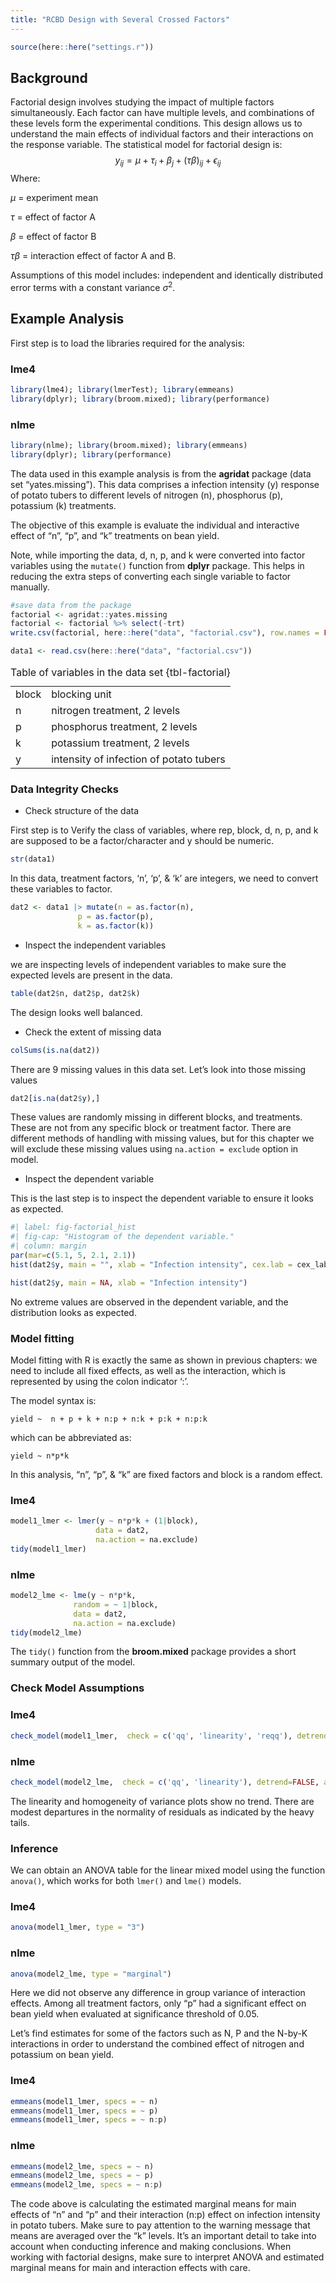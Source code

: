 ```yaml
---
title: "RCBD Design with Several Crossed Factors"
---
```


```r
source(here::here("settings.r"))
```

## Background

Factorial design involves studying the impact of multiple factors simultaneously. Each factor can have multiple levels, and combinations of these levels form the experimental conditions. This design allows us to understand the main effects of individual factors and their interactions on the response variable. The statistical model for factorial design is:
$$y_{ij} = \mu +  \tau_i+ \beta_j + (\tau\beta)_{ij} + \epsilon_{ij}$$ 
Where: 

$\mu$ = experiment mean

$\tau$ = effect of factor A

$\beta$ = effect of factor B 

$\tau\beta$ = interaction effect of factor A and B.


Assumptions of this model includes: independent and identically distributed error terms with a constant variance $\sigma^2$.

## Example Analysis

First step is to load the libraries required for the analysis:

::: panel-tabset
### lme4

```r
library(lme4); library(lmerTest); library(emmeans)
library(dplyr); library(broom.mixed); library(performance)
```

### nlme

```r
library(nlme); library(broom.mixed); library(emmeans)
library(dplyr); library(performance)
```
:::

The data used in this example analysis is from the **agridat** package (data set "yates.missing"). This data comprises a infection intensity (y) response of potato tubers to different levels of  nitrogen (n), phosphorus (p), potassium (k) treatments.

The objective of this example is evaluate the individual and interactive effect of  "n", "p", and "k" treatments on bean yield.

Note, while importing the data, d, n, p, and k were converted into factor variables using the `mutate()` function from **dplyr** package. This helps in reducing the extra steps of converting each single variable to factor manually.

```r
#save data from the package
factorial <- agridat::yates.missing
factorial <- factorial %>% select(-trt)
write.csv(factorial, here::here("data", "factorial.csv"), row.names = FALSE)
```

```r
data1 <- read.csv(here::here("data", "factorial.csv"))
```

|       |                                |
|-------|--------------------------------|
| block | blocking unit                  |
| n     | nitrogen treatment, 2 levels   |
| p     | phosphorus treatment, 2 levels  |
| k     | potassium treatment, 2 levels  |
| y | intensity of infection of potato tubers                    |

: Table of variables in the data set {tbl-factorial}

### Data Integrity Checks

- Check structure of the data 

First step is to Verify the class of variables, where rep, block, d, n, p, and k are supposed to be a factor/character and y should be numeric.

```r
str(data1)
```
In this data, treatment factors, 'n', 'p', & 'k' are integers, we need to convert these variables to factor.
```r
dat2 <- data1 |> mutate(n = as.factor(n),
               p = as.factor(p),
               k = as.factor(k))
```


- Inspect the independent variables

we are inspecting levels of independent variables to make sure the expected levels are present in the data.

```r
table(dat2$n, dat2$p, dat2$k)
```

The design looks well balanced.

- Check the extent of missing data

```r
colSums(is.na(dat2))

```

There are 9 missing values in this data set.
Let's look into those missing values

```r
dat2[is.na(dat2$y),]
```

These values are randomly missing in different blocks, and treatments. These are not from any specific block or treatment factor. There are different methods of handling with missing values, but for this chapter we will exclude these missing values using `na.action = exclude` option in model. 

- Inspect the dependent variable 

This is the last step is to inspect the dependent variable to ensure it looks as expected.

```r
#| label: fig-factorial_hist
#| fig-cap: "Histogram of the dependent variable."
#| column: margin
par(mar=c(5.1, 5, 2.1, 2.1))
hist(dat2$y, main = "", xlab = "Infection intensity", cex.lab = cex_lab, cex.axis = cex_axis, col = base_plot_color)
```

```r
hist(dat2$y, main = NA, xlab = "Infection intensity")
```

No extreme values are observed in the dependent variable, and the distribution looks as expected.  

### Model fitting

Model fitting with R is exactly the same as shown in previous chapters: we need to include all fixed effects, as well as the interaction, which is represented by using the colon indicator ‘:’. 

The model syntax is:

`yield ~  n + p + k + n:p + n:k + p:k + n:p:k`

which can be abbreviated as:

`yield ~ n*p*k`

In this analysis, "n", "p", & "k" are fixed factors and block is a random effect.

::: panel-tabset
### lme4

```r
model1_lmer <- lmer(y ~ n*p*k + (1|block),
                   data = dat2, 
                   na.action = na.exclude)
tidy(model1_lmer)
```

### nlme

```r
model2_lme <- lme(y ~ n*p*k,
              random = ~ 1|block,
              data = dat2, 
              na.action = na.exclude)
tidy(model2_lme)
```
:::

:::: column-margin
::: callout-note
The `tidy()` function from the **broom.mixed** package provides a short summary output of the model.
:::
::::

### Check Model Assumptions

::: panel-tabset
### lme4

```r
check_model(model1_lmer,  check = c('qq', 'linearity', 'reqq'), detrend=FALSE, alpha=0)
```

### nlme

```r
check_model(model2_lme,  check = c('qq', 'linearity'), detrend=FALSE, alpha=0)
```
:::

The linearity and homogeneity of variance plots show no trend. There are modest departures in the normality of residuals as indicated by the heavy tails. 


### Inference

We can obtain an ANOVA table for the linear mixed model using the function `anova()`, which works for both `lmer()` and `lme()` models.

::: panel-tabset
### lme4

```r
anova(model1_lmer, type = "3")
```
### nlme
```r
anova(model2_lme, type = "marginal")
```
:::

Here we did not observe any difference in group variance of interaction effects. Among all treatment factors, only "p" had a significant effect on bean yield when evaluated at significance threshold of 0.05.


Let’s find estimates for some of the factors such as N, P and the N-by-K interactions in order to understand the combined effect of nitrogen and potassium on bean yield.

::: panel-tabset
### lme4
```r
emmeans(model1_lmer, specs = ~ n)
emmeans(model1_lmer, specs = ~ p)
emmeans(model1_lmer, specs = ~ n:p)
```

### nlme
```r
emmeans(model2_lme, specs = ~ n)
emmeans(model2_lme, specs = ~ p)
emmeans(model2_lme, specs = ~ n:p)
```
:::

The code above is calculating the estimated marginal means for main effects of "n" and "p" and their interaction (n:p) effect on infection intensity in potato tubers. Make sure to pay attention to the warning message that means are averaged over the "k" levels. It's an important detail to take into account when conducting inference and making conclusions. When working with factorial designs, make sure to  interpret ANOVA and estimated marginal means for main and interaction effects with care.
